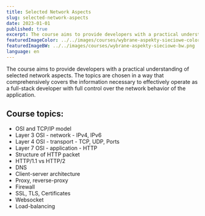 ```yaml
---
title: Selected Network Aspects
slug: selected-network-aspects
date: 2023-01-01
published: true
excerpt: The course aims to provide developers with a practical understanding of selected network aspects. The topics are chosen in a way that comprehensively covers the information necessary to effectively operate as a full-stack developer with full control over the network behavior of the application.
featuredImageColor: ../../images/courses/wybrane-aspekty-sieciowe-color.png
featuredImageBW: ../../images/courses/wybrane-aspekty-sieciowe-bw.png
language: en
---
```



The course aims to provide developers with a practical understanding of selected network aspects. The topics are chosen in a way that comprehensively covers the information necessary to effectively operate as a full-stack developer with full control over the network behavior of the application.

## Course topics:

- OSI and TCP/IP model 
- Layer 3 OSI - network - IPv4, IPv6 
- Layer 4 OSI - transport - TCP, UDP, Ports 
- Layer 7 OSI - application - HTTP 
- Structure of HTTP packet 
- HTTP/1.1 vs HTTP/2 
- DNS 
- Client-server architecture 
- Proxy, reverse-proxy 
- Firewall 
- SSL, TLS, Certificates 
- Websocket 
- Load-balancing